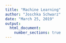 ```yaml
---
title: "Machine Learning"
author: "Joschka Schwarz"
date: "March 25, 2019"
output: 
  html_document:
    number_sections: true
---
```


